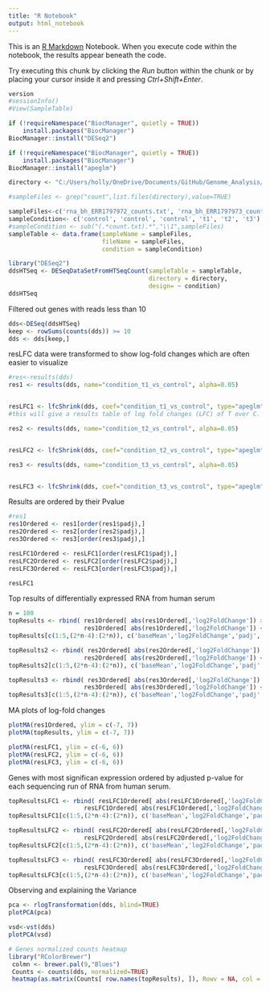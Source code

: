 ```yaml
---
title: "R Notebook"
output: html_notebook
---
```


This is an [R Markdown](http://rmarkdown.rstudio.com) Notebook. When you execute code within the notebook, the results appear beneath the code. 

Try executing this chunk by clicking the *Run* button within the chunk or by placing your cursor inside it and pressing *Ctrl+Shift+Enter*. 

```r
version
#sessionInfo()
#View(SampleTable)
```


```r
if (!requireNamespace("BiocManager", quietly = TRUE))
    install.packages("BiocManager")
BiocManager::install("DESeq2")
```

```r
if (!requireNamespace("BiocManager", quietly = TRUE))
    install.packages("BiocManager")
BiocManager::install("apeglm")
```


```r

directory <- "C:/Users/holly/OneDrive/Documents/GitHub/Genome_Analysis/6_RNA_mapping/output"

#sampleFiles <- grep("count",list.files(directory),value=TRUE)

sampleFiles<-c('rna_bh_ERR1797972_counts.txt', 'rna_bh_ERR1797973_counts.txt', 'rna_bh_ERR1797974_counts.txt', 'rna_serum_ERR1797969_counts.txt', 'rna_serum_ERR1797970_counts.txt', 'rna_serum_ERR1797971_counts.txt')
sampleCondition<- c('control', 'control', 'control', 't1', 't2', 't3')
#sampleCondition <- sub("(.*count.txt).*","\\1",sampleFiles)
sampleTable <- data.frame(sampleName = sampleFiles,
                          fileName = sampleFiles,
                          condition = sampleCondition)
```

```r
library("DESeq2")
ddsHTSeq <- DESeqDataSetFromHTSeqCount(sampleTable = sampleTable,
                                       directory = directory,
                                       design= ~ condition)
ddsHTSeq
```

Filtered out genes with reads less than 10
```r
dds<-DESeq(ddsHTSeq)
keep <- rowSums(counts(dds)) >= 10
dds <- dds[keep,]
```


resLFC data were transformed to show log-fold changes which are often easier to visualize

```r

#res<-results(dds)
res1 <- results(dds, name="condition_t1_vs_control", alpha=0.05)


resLFC1 <- lfcShrink(dds, coef="condition_t1_vs_control", type="apeglm")
#this will give a results table of log fold changes (LFC) of T over C. Here a positive LFC means T has higher counts than C. A negative LFC means T has lower counts than C.

res2 <- results(dds, name="condition_t2_vs_control", alpha=0.05)


resLFC2 <- lfcShrink(dds, coef="condition_t2_vs_control", type="apeglm")

res3 <- results(dds, name="condition_t3_vs_control", alpha=0.05)


resLFC3 <- lfcShrink(dds, coef="condition_t3_vs_control", type="apeglm")

```

Results are ordered by their Pvalue
```r
#res1
res1Ordered <- res1[order(res1$padj),]
res2Ordered <- res2[order(res2$padj),]
res3Ordered <- res3[order(res3$padj),]

resLFC1Ordered <- resLFC1[order(resLFC1$padj),]
resLFC2Ordered <- resLFC2[order(resLFC2$padj),]
resLFC3Ordered <- resLFC3[order(resLFC3$padj),]


```

```r
resLFC1
```


Top results of differentially expressed RNA from human serum
```r
n = 100
topResults <- rbind( res1Ordered[ abs(res1Ordered[,'log2FoldChange']) > 2, ][1:n,], 
                     res1Ordered[ abs(res1Ordered[,'log2FoldChange']) < 0.5, ][n:1,] )
topResults[c(1:5,(2*n-4):(2*n)), c('baseMean','log2FoldChange','padj', 'pvalue')]

topResults2 <- rbind( res2Ordered[ abs(res2Ordered[,'log2FoldChange']) > 2, ][1:n,], 
                     res2Ordered[ abs(res2Ordered[,'log2FoldChange']) < 0.5, ][n:1,] )
topResults2[c(1:5,(2*n-4):(2*n)), c('baseMean','log2FoldChange','padj', 'pvalue')]

topResults3 <- rbind( res3Ordered[ abs(res3Ordered[,'log2FoldChange']) > 2, ][1:n,], 
                     res3Ordered[ abs(res3Ordered[,'log2FoldChange']) < 0.5, ][n:1,] )
topResults3[c(1:5,(2*n-4):(2*n)), c('baseMean','log2FoldChange','padj', 'pvalue')]

```



MA plots of log-fold changes
```r
plotMA(res1Ordered, ylim = c(-7, 7))
plotMA(topResults, ylim = c(-7, 7))

plotMA(resLFC1, ylim = c(-6, 6))
plotMA(resLFC2, ylim = c(-6, 6))
plotMA(resLFC3, ylim = c(-6, 6))
```


Genes with most significan expression ordered by adjusted p-value for each sequencing run of RNA from human serum.
```r
topResultsLFC1 <- rbind( resLFC1Ordered[ abs(resLFC1Ordered[,'log2FoldChange']) > 2, ][1:n,], 
                     resLFC1Ordered[ abs(resLFC1Ordered[,'log2FoldChange']) < 0.5, ][n:1,] )
topResultsLFC1[c(1:5,(2*n-4):(2*n)), c('baseMean','log2FoldChange','padj', 'pvalue')]

topResultsLFC2 <- rbind( resLFC2Ordered[ abs(resLFC2Ordered[,'log2FoldChange']) > 2, ][1:n,], 
                     resLFC2Ordered[ abs(resLFC2Ordered[,'log2FoldChange']) < 0.5, ][n:1,] )
topResultsLFC2[c(1:5,(2*n-4):(2*n)), c('baseMean','log2FoldChange','padj', 'pvalue')]

topResultsLFC3 <- rbind( resLFC3Ordered[ abs(resLFC3Ordered[,'log2FoldChange']) > 2, ][1:n,], 
                     resLFC3Ordered[ abs(resLFC3Ordered[,'log2FoldChange']) < 0.5, ][n:1,] )
topResultsLFC3[c(1:5,(2*n-4):(2*n)), c('baseMean','log2FoldChange','padj', 'pvalue')]
```



Observing and explaining the Variance
```r

pca <- rlogTransformation(dds, blind=TRUE)
plotPCA(pca)

vsd<-vst(dds)
plotPCA(vsd)
```





```r
# Genes normalized counts heatmap
library("RColorBrewer")
 colmn <- brewer.pal(9,"Blues")
 Counts <- counts(dds, normalized=TRUE)
 heatmap(as.matrix(Counts[ row.names(topResults), ]), Rowv = NA, col = colmn, mar = c(8,2))

```

